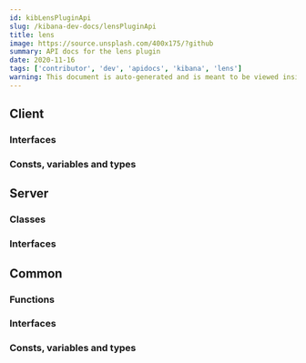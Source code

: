 ```yaml
---
id: kibLensPluginApi
slug: /kibana-dev-docs/lensPluginApi
title: lens
image: https://source.unsplash.com/400x175/?github
summary: API docs for the lens plugin
date: 2020-11-16
tags: ['contributor', 'dev', 'apidocs', 'kibana', 'lens']
warning: This document is auto-generated and is meant to be viewed inside our experimental, new docs system. Reach out in #docs-engineering for more info.
---
```



## Client

### Interfaces
<DocDefinitionList data={lensObj.client.interfaces}/>

### Consts, variables and types
<DocDefinitionList data={lensObj.client.misc}/>

## Server

### Classes
<DocDefinitionList data={lensObj.server.classes}/>

### Interfaces
<DocDefinitionList data={lensObj.server.interfaces}/>

## Common

### Functions
<DocDefinitionList data={lensObj.common.functions}/>

### Interfaces
<DocDefinitionList data={lensObj.common.interfaces}/>

### Consts, variables and types
<DocDefinitionList data={lensObj.common.misc}/>

